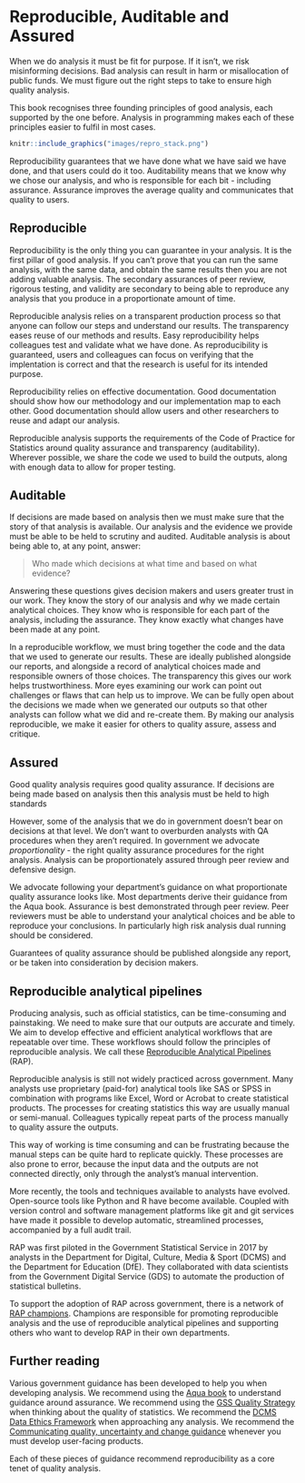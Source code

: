# Reproducible, Auditable and Assured

When we do analysis it must be fit for purpose.
If it isn't, we risk misinforming decisions.
Bad analysis can result in harm or misallocation of public funds.
We must figure out the right steps to take to ensure high quality analysis.

This book recognises three founding principles of good analysis, each supported by the one before.
Analysis in programming makes each of these principles easier to fulfil in most cases.


```r
knitr::include_graphics("images/repro_stack.png")
```


Reproducibility guarantees that we have done what we have said we have done, and that users could do it too.
Auditability means that we know why we chose our analysis, and who is responsible for each bit - including assurance.
Assurance improves the average quality and communicates that quality to users.

## Reproducible

Reproducibility is the only thing you can guarantee in your analysis.
It is the first pillar of good analysis.
If you can't prove that you can run the same analysis, with the same data, and obtain the same results then you are not adding valuable analysis.
The secondary assurances of peer review, rigorous testing, and validity are secondary to being able to reproduce any analysis that you produce in a proportionate amount of time.

Reproducible analysis relies on a transparent production process so that anyone can follow our steps and understand our results.
The transparency eases reuse of our methods and results. 
Easy reproducibility helps colleagues test and validate what we have done.
As reproducibility is guaranteed, users and colleagues can focus on verifying that the implentation is correct and that the research is useful for its intended purpose.

Reproducibility relies on effective documentation.
Good documentation should show how our methodology and our implementation map to each other.
Good documentation should allow users and other researchers to reuse and adapt our analysis.

Reproducible analysis supports the requirements of the Code of Practice for Statistics around quality assurance and transparency (auditability). 
Wherever possible, we share the code we used to build the outputs, along with enough data to allow for proper testing.


## Auditable

If decisions are made based on analysis then we must make sure that the story of that analysis is available.
Our analysis and the evidence we provide must be able to be held to scrutiny and audited.
Auditable analysis is about being able to, at any point, answer: 

> Who made which decisions at what time and based on what evidence?

Answering these questions gives decision makers and users greater trust in our work.
They know the story of our analysis and why we made certain analytical choices.
They know who is responsible for each part of the analysis, including the assurance.
They know exactly what changes have been made at any point.

In a reproducible workflow, we must bring together the code and the data that we used to generate our results.
These are ideally published alongside our reports, and alongside a record of analytical choices made and responsible owners of those choices.
The transparency this gives our work helps trustworthiness.
More eyes examining our work can point out challenges or flaws that can help us to improve.
We can be fully open about the decisions we made when we generated our outputs so that other analysts can follow what we did and re-create them.
By making our analysis reproducible, we make it easier for others to quality assure, assess and critique.

## Assured

Good quality analysis requires good quality assurance.
If decisions are being made based on analysis then this analysis must be held to high standards

However, some of the analysis that we do in government doesn't bear on decisions at that level.
We don't want to overburden analysts with QA procedures when they aren't required.
In government we advocate *proportionality* - the right quality assurance procedures for the right analysis.
Analysis can be proportionately assured through peer review and defensive design.

We advocate following your department's guidance on what proportionate quality assurance looks like.
Most departments derive their guidance from the Aqua book.
Assurance is best demonstrated through peer review.
Peer reviewers must be able to understand your analytical choices and be able to reproduce your conclusions.
In particularly high risk analysis dual running should be considered.

Guarantees of quality assurance should be published alongside any report, or be taken into consideration by decision makers.


## Reproducible analytical pipelines

Producing analysis, such as official statistics, can be time-consuming and painstaking.
We need to make sure that our outputs are accurate and timely.  
We aim to develop effective and efficient analytical workflows that are repeatable over time.
These workflows should follow the principles of reproducible analysis. 
We call these [Reproducible Analytical Pipelines](https://dataingovernment.blog.gov.uk/2017/03/27/reproducible-analytical-pipeline/) (RAP).

Reproducible analysis is still not widely practiced across government.
Many analysts use proprietary (paid-for) analytical tools like SAS or SPSS in combination with programs like Excel, Word or Acrobat to create statistical products. 
The processes for creating statistics this way are usually manual or semi-manual.
Colleagues typically repeat parts of the process manually to quality assure the outputs.

This way of working is time consuming and can be frustrating because the manual steps can be quite hard to replicate quickly. 
These processes are also prone to error, because the input data and the outputs are not connected directly, only through the analyst’s manual intervention.

More recently, the tools and techniques available to analysts have evolved. 
Open-source tools like Python and R have become available.
Coupled with version control and software management platforms like git and git services have made it possible to develop automatic, streamlined processes, accompanied by a full audit trail.

RAP was first piloted in the Government Statistical Service in 2017 by analysts in the Department for Digital, Culture, Media & Sport (DCMS) and the Department for Education (DfE). 
They collaborated with data scientists from the Government Digital Service (GDS) to automate the production of statistical bulletins.

To support the adoption of RAP across government, there is a network of [RAP champions](https://gss.civilservice.gov.uk/about-us/champion-networks/reproducible-analytical-pipeline-rap-champions/). 
Champions are responsible for promoting reproducible analysis and the use of reproducible analytical pipelines and supporting others who want to develop RAP in their own departments.

## Further reading

Various government guidance has been developed to help you when developing analysis.
We recommend using the [Aqua book](https://www.gov.uk/government/publications/the-aqua-book-guidance-on-producing-quality-analysis-for-government) to understand guidance around assurance.
We recommend using the [GSS Quality Strategy](https://gss.civilservice.gov.uk/policy-store/government-statistical-service-gss-quality-strategy/) when thinking about the quality of statistics.
We recommend the [DCMS Data Ethics Framework](https://www.gov.uk/government/publications/data-ethics-framework/data-ethics-framework) when approaching any analysis.
We recommend the [Communicating quality, uncertainty and change guidance](https://gss.civilservice.gov.uk/policy-store/communicating-quality-uncertainty-and-change/) whenever you must develop user-facing products.

Each of these pieces of guidance recommend reproducibility as a core tenet of quality analysis.